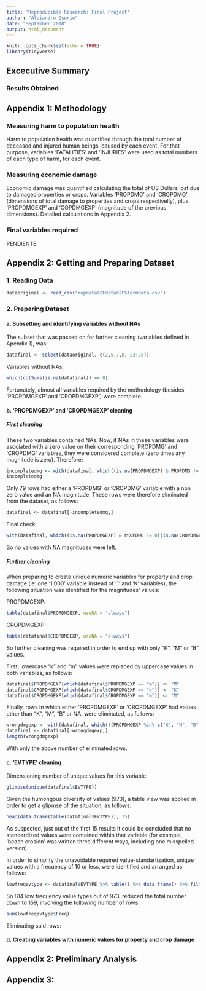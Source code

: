 ```yaml
---
title: 'Reproducible Research: Final Project'
author: "Alejandro Osorio"
date: "September 2018"
output: html_document
---
```


```r
knitr::opts_chunk$set(echo = TRUE)
library(tidyverse)
```

## Excecutive Summary

### Results Obtained

## Appendix 1: Methodology

### Measuring harm to population health

Harm to population health was quantified through the total number of deceased and injured human beings, caused by each event.  For that purpose, variables 'FATALITIES' and 'INJURIES' were used as total numbers of each type of harm, for each event.

### Measuring economic damage

Economic damage was quantified calculating the total of US Dollars lost due to damaged properties or crops.  Variables 'PROPDMG' and 'CROPDMG' (dimensions of total damage to properties and crops respectivelly), plus 'PROPDMGEXP' and 'COPDMGEXP' (magnitude of the previous dimensions).  Detailed calculations in Appendix 2.

### Final variables required

PENDIENTE

## Appendix 2: Getting and Preparing Dataset

### 1. Reading Data
```r
dataoriginal <- read_csv("repdata%2Fdata%2FStormData.csv")
```

### 2. Preparing Dataset

#### a. Subsetting and identifying variables without NAs

The subset that was passed on for further cleaning (variables defined in Apendix 1), was:
```r
datafinal <- select(dataoriginal, c(2,5,7,8, 23:28))
```

Variables without NAs:
```r
which(colSums(is.na(datafinal)) == 0)
```

Fortunately, almost all variables required by the methodology (besides 'PROPDMGEXP' and 'CROPDMGEXP') were complete.

#### b. 'PROPDMGEXP' and 'CROPDMGEXP' cleaning

##### First cleaning

These two variables contained NAs.  Now, if NAs in these variables were asociated with a zero value on their corresponding 'PROPDMG' and 'CROPDMG' variables, they were considered complete (zero times any magnitude is zero). Therefore: 

```r
incompletedmg <- with(datafinal, which((is.na(PROPDMGEXP) & PROPDMG != 0) | (is.na(CROPDMGEXP) & CROPDMG != 0))) 
incompletedmg
```

Only 79 rows had either a 'PROPDMG' or 'CROPDMG' variable with a non zero value and an NA magnitude.  These rows were therefore eliminated from the dataset, as follows:

```r
datafinal <- datafinal[-incompletedmg,]
```

Final check:
```r
with(datafinal, which((is.na(PROPDMGEXP) & PROPDMG != 0)|is.na(CROPDMGEXP) & CROPDMG != 0))
```

So no values with NA magnitudes were left.

##### Further cleaning

When preparing to create unique numeric variables for property and crop damage (ie: one '1.000' variable instead of '1' and 'K' variables), the following situation was identified for the magnitudes' values:

PROPDMGEXP:
```r
table(datafinal$PROPDMGEXP, useNA = "always")
```

CROPDMGEXP:
```r
table(datafinal$CROPDMGEXP, useNA = "always")
```

So further cleaning was required in order to end up with only "K", "M" or "B" values.

First, lowercase "k" and "m" values were replaced by uppercase values in both variables, as follows:
```r
datafinal$PROPDMGEXP[which(datafinal$PROPDMGEXP == "m")] <- "M"
datafinal$CROPDMGEXP[which(datafinal$CROPDMGEXP == "k")] <- "K"
datafinal$CROPDMGEXP[which(datafinal$CROPDMGEXP == "m")] <- "M"
```

Finally, rows in which either 'PROPDMGEXP' or 'CROPDMGEXP' had values other than "K", "M", "B" or NA, were eliminated, as follows:
```r
wrongdmgexp <- with(datafinal, which(!(PROPDMGEXP %in% c("K", "M", "B", NA)) | !(CROPDMGEXP %in% c("K", "M", "B", NA))))
datafinal <- datafinal[-wrongdmgexp,]
length(wrongdmgexp)
```

With only the above number of eliminated rows.

#### c. 'EVTYPE' cleaning

Dimensioning number of unique values for this variable:
```r
glimpse(unique(datafinal$EVTYPE))
```

Given the humongous diversity of values (973), a table view was applied in order to get a glipmse of the situation, as follows:
```r
head(data.frame(table(datafinal$EVTYPE)), 15)
```

As suspected, just out of the first 15 results it could be concluded that no standardized values were contained within that variable (for example, 'beach erosion' was written three different ways, including one misspelled version).

In order to simplify the unavoidable required value-standartization, unique values with a frecuency of 10 or less, were identified and arranged as follows:
```r
lowfreqevtype <- datafinal$EVTYPE %>% table() %>% data.frame() %>% filter(., Freq <= 10) %>% arrange(., desc(Freq)) %>% glimpse()
```

So 814 low frequency value types out of 973, reduced the total number down to 159, involving the following number of rows:
```r
sum(lowfreqevtype$Freq)
```

 Eliminating said rows:
 

#### d. Creating variables with numeric values for property and crop damage


## Appendix 2: Preliminary Analysis

## Appendix 3: 

